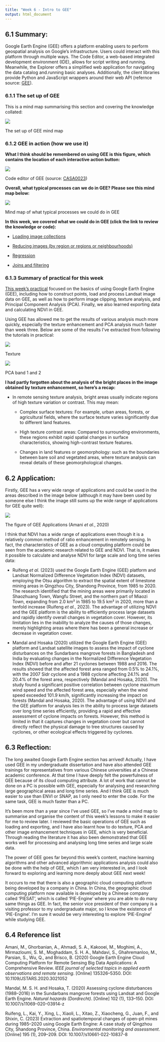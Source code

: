 ```yaml
---
title: "Week 6 - Intro to GEE"
output: html_document
---
```


## 6.1 Summary:

Google Earth Engine (GEE) offers a platform enabling users to perform geospatial analysis on Google's infrastructure. Users could interact with this platform through multiple ways. The Code Editor, a web-based integrated development environment (IDE), allows for script writing and running. Meanwhile, the Explorer offers a simplified web application for navigating the data catalog and.running basic analyses. Additionally, the client libraries provide Python and JavaScript wrappers around their web API (refernce source: [GEE](https://earthengine.google.com/platform/)).

### 6.1.1 The set up of GEE

This is a mind map summarising this section and covering the knowledge collated:

![](wk6/The_set_up_of_GEE.png){fig-align="center"}

The set up of GEE mind map

### 6.1.2 GEE in action (how we use it)

**What I think should be remembered on using GEE is this figure, which contains the location of each interactive action button:**

![](wk6/what_does_GEE_look_like.png){fig-align="center"}

Code editor of GEE (source: [CASA0023](https://github.com/andrewmaclachlan/CASA0023-lecture-5/blob/main/img/Code_editor_diagram.png))

**Overall, what typical processes can we do in GEE? Please see this mind map below:**

![](wk6/What_typical_processes_can_we_do_in_GEE.png){fig-align="center"}

Mind map of what typical processes we could do in GEE

**In this week, we covered what we could do in GEE (click the link to review the knowledge or code):**

-   [Loading image collections](https://andrewmaclachlan.github.io/CASA0023-lecture-5/#23)

-   [Reducing images (by region or regions or neighbourhoods)](https://andrewmaclachlan.github.io/CASA0023-lecture-5/#33)

-   [Regression](https://andrewmaclachlan.github.io/CASA0023-lecture-5/#40)

-   [Joins and filtering](https://andrewmaclachlan.github.io/CASA0023-lecture-5/#47)

### 6.1.3 Summary of practical for this week

[This week's practical](https://andrewmaclachlan.github.io/CASA0023/5_GEE_I.html#mosaic-images) focused on the basics of using Google Earth Engine (GEE), including how to construct points, load and process Landsat image data on GEE, as well as how to perform image clipping, texture analysis, and Principal Component Analysis (PCA). Finally, we also learned exporting data and calculating NDVI in GEE.

Using GEE has allowed me to get the results of various analysis much more quickly, especially the texture enhancement and PCA analysis much faster than week three. Below are some of the results I've extracted from following the tutorials in practical:

![](wk6/texture.jpg){fig-align="center"}

Texture

![](wk6/PCA.jpg){fig-align="center"}

PCA band 1 and 2

**I had partly forgotten about the analysis of the bright places in the image obtained by texture enhancement, so here's a recap:**

-   In remote sensing texture analysis, bright areas usually indicate regions of high texture variation or contrast. This may mean:

    -   Complex surface textures: For example, urban areas, forests, or agricultural fields, where the surface texture varies significantly due to different land features.

    -   High texture contrast areas: Compared to surrounding environments, these regions exhibit rapid spatial changes in surface characteristics, showing high-contrast texture features.

    -   Changes in land features or geomorphology: such as the boundaries between bare soil and vegetated areas, where texture analysis can reveal details of these geomorphological changes.

## 6.2 Application:

Firstly, GEE has a very wide range of applications and could be used in the areas described in the image below (although it may have been used by someone else I think the image still sums up the wide range of applications for GEE quite well):

![](wk6/GEE_applications.gif){fig-align="center"}

The figure of GEE Applications (Amani *et al.*, 2020)

I think that NDVI has a wide range of applications even though it is a relatively common method of ratio enhancement in remotely sensing. In fact, the characteristics of GEE as a cloud computing platform could be seen from the academic research related to GEE and NDVI. That is, it makes it possible to calculate and analyse NDVI for large scale and long time series data:

-   Ruifeng *et al.* (2023) used the Google Earth Engine (GEE) platform and Landsat Normalized Difference Vegetation Index (NDVI) datasets, employing the Otsu algorithm to extract the spatial extent of limestone mining areas in Qingzhou City, Shandong Province, from 1985 to 2020. The research identified that the mining areas were primarily located in Shaozhuang Town, Wangfu Street, and the northern part of Miaozi Town, expanding from 2.0 km² in 1985 to 19.5 km² in 2020, more than a tenfold increase (Ruifeng *et al.*, 2023). The advantage of utilizing NDVI and the GEE platform is the ability to efficiently process large datasets and rapidly identify overall changes in vegetation cover. However, its limitation lies in the inability to analyze the causes of those changes, merely highlighting areas where there has been a general increase or decrease in vegetation cover.

-   Mandal and Hosaka (2020) utilized the Google Earth Engine (GEE) platform and Landsat satellite images to assess the impact of cyclone disturbances on the Sundarbans mangrove forests in Bangladesh and India by evaluating changes in the Normalized Difference Vegetation Index (NDVI) before and after 21 cyclones between 1988 and 2016. The results showed that the affected forest area ranged from 0.5% to 24.1%, with the 2007 Sidr cyclone and a 1988 cyclone affecting 24.1% and 20.4% of the forest area, respectively (Mandal and Hosaka, 2020). The study found a significant positive correlation between cyclone maximum wind speed and the affected forest area, especially when the wind speed exceeded 101.9 km/h, significantly increasing the impact on forests (Mandal and Hosaka, 2020). The advantage of using NDVI and the GEE platform for analysis lies in the ability to process large datasets over long time series efficiently, providing a rapid and effective assessment of cyclone impacts on forests. However, this method is limited in that it captures changes in vegetation cover but cannot directly reflect the physical damage to tree structures caused by cyclones, or other ecological effects triggered by cyclones.

## 6.3 Reflection:

The long awaited Google Earth Engine section has arrived! Actually, I have used GEE in my undergraduate dissertation and have also attended GEE trainings for representatives from various Chinese universities at a Chinese academic conference. At that time I have deeply felt the powerfulness of GEE because of its cloud computing attribute. A lot of work that cannot be done on a PC is possible with GEE, especially for analysing and researching large geographical areas and long time series. And I think GEE is much easier to use than ENVI or SNAP, as I only need to enter the code. For the same task, GEE is much faster than a PC.

It's been more than a year since I've used GEE, so I've made a mind map to summarise and organise the content of this week's lessons to make it easier for me to review later. I reviewed the basic operations of GEE such as loading and exporting, and I have also learnt how to do texture, PCA and other image enhancement techniques in GEE, which is very beneficial. Through reading the literature it has also been demonstrated that GEE works well for processing and analysing long time series and large scale data.

The power of GEE goes far beyond this week's content, machine learning algorithms and other advanced algorithmic applications analysis could also be done with the help of GEE, which I am very interested in, and I look forward to exploring and learning more deeply about GEE next week!

It occurs to me that there is also a geographic cloud computing platform being developed by a company in China. In China, the geographic cloud computing platform now available is developed by a Chinese company called 'PIESAT', which is called 'PIE-Engine' where you are able to do many same things as GEE. In fact, the senior vice president of their company is a visiting professor to my undergraduate major, so I know the existence of 'PIE-Engine'. I'm sure it would be very interesting to explore 'PIE-Engine' while studying GEE.

## 6.4 Reference list

Amani, M., Ghorbanian, A., Ahmadi, S. A., Kakooei, M., Moghimi, A., Mirmazloumi, S. M., Moghaddam, S. H. A., Mahdavi, S., Ghahremanloo, M., Parsian, S., Wu, Q., and Brisco, B. (2020) Google Earth Engine Cloud Computing Platform for Remote Sensing Big Data Applications: A Comprehensive Review. *IEEE journal of selected topics in applied earth observations and remote sensing*. \[Online\] 135326–5350. DOI: 10.1109/JSTARS.2020.3021052

Mandal, M. S. H. and Hosaka, T. (2020) Assessing cyclone disturbances (1988–2016) in the Sundarbans mangrove forests using Landsat and Google Earth Engine. *Natural hazards (Dordrecht)*. \[Online\] 102 (1), 133–150. DOI: 10.1007/s11069-020-03914-z

Ruifeng, L., Kai, Y., Xing, L., Xiaoli, L., Xitao, Z., Xiaocheng, G., Juan, F., and Shixin, C. (2023) Extraction and spatiotemporal changes of open-pit mines during 1985–2020 using Google Earth Engine: A case study of Qingzhou City, Shandong Province, China. *Environmental monitoring and assessment*. \[Online\] 195 (1), 209–209. DOI: 10.1007/s10661-022-10837-8
